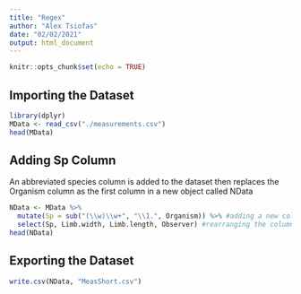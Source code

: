 ```yaml
---
title: "Regex"
author: "Alex Tsiofas"
date: "02/02/2021"
output: html_document
---
```


```r
knitr::opts_chunk$set(echo = TRUE)
```

## Importing the Dataset
```r
library(dplyr)
MData <- read_csv("./measurements.csv")
head(MData)
```
## Adding Sp Column

An abbreviated species column is added to the dataset then replaces the Organism column as the first column in a new object called NData
```r
NData <- MData %>% 
  mutate(Sp = sub("(\\w)\\w+", "\\1.", Organism)) %>% #adding a new column replacing the genus name with the first letter and a period
  select(Sp, Limb.width, Limb.length, Observer) #rearranging the columns and replacing Organism with Sp as the first column
head(NData)
```
## Exporting the Dataset
```r
write.csv(NData, "MeasShort.csv")
```



